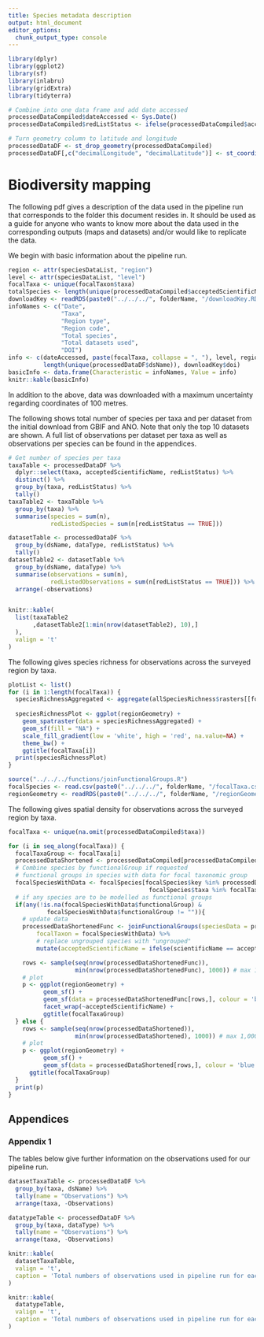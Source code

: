 ```yaml
---
title: Species metadata description
output: html_document
editor_options: 
  chunk_output_type: console
---
```


``` r
library(dplyr)
library(ggplot2)
library(sf)
library(inlabru)
library(gridExtra)
library(tidyterra)

# Combine into one data frame and add date accessed
processedDataCompiled$dateAccessed <- Sys.Date()
processedDataCompiled$redListStatus <- ifelse(processedDataCompiled$acceptedScientificName %in% redListSpecies$validSpecies, TRUE, FALSE)

# Turn geometry column to latitude and longitude
processedDataDF <- st_drop_geometry(processedDataCompiled)
processedDataDF[,c("decimalLongitude", "decimalLatitude")] <- st_coordinates(processedDataCompiled)

```

# Biodiversity mapping

The following pdf gives a description of the data used in the pipeline run that corresponds to the folder this document resides in.
It should be used as a guide for anyone who wants to know more about the data used in the corresponding outputs (maps and datasets)
and/or would like to replicate the data.

We begin with basic information about the pipeline run.


``` r

region <- attr(speciesDataList, "region")
level <- attr(speciesDataList, "level")
focalTaxa <- unique(focalTaxon$taxa)
totalSpecies <- length(unique(processedDataCompiled$acceptedScientificName))
downloadKey <- readRDS(paste0("../../../", folderName, "/downloadKey.RDS"))
infoNames <- c("Date",
               "Taxa",
               "Region type",
               "Region code",
               "Total species",
               "Total datasets used", 
               "DOI")
info <- c(dateAccessed, paste(focalTaxa, collapse = ", "), level, region, totalSpecies,
          length(unique(processedDataDF$dsName)), downloadKey$doi)
basicInfo <- data.frame(Characteristic = infoNames, Value = info)
knitr::kable(basicInfo)
```

In addition to the above, data was downloaded with a maximum uncertainty regarding coordinates of 100 metres.

The following shows total number of species per taxa and per dataset from the initial download from GBIF and ANO.
Note that only the top 10 datasets are shown. A full list of observations per dataset per taxa as well as observations per species can be found in the appendices.

``` r
# Get number of species per taxa
taxaTable <- processedDataDF %>%
  dplyr::select(taxa, acceptedScientificName, redListStatus) %>%
  distinct() %>%
  group_by(taxa, redListStatus) %>%
  tally()
taxaTable2 <- taxaTable %>%
  group_by(taxa) %>%
  summarise(species = sum(n),
            redListedSpecies = sum(n[redListStatus == TRUE]))

datasetTable <- processedDataDF %>%
  group_by(dsName, dataType, redListStatus) %>%
  tally()
datasetTable2 <- datasetTable %>%
  group_by(dsName, dataType) %>%
  summarise(observations = sum(n),
            redListedObservations = sum(n[redListStatus == TRUE])) %>%
  arrange(-observations)


knitr::kable(
  list(taxaTable2
       ,datasetTable2[1:min(nrow(datasetTable2), 10),]
  ), 
  valign = 't'
)

```

The following gives species richness for observations across the surveyed region by taxa.

``` r
plotList <- list()
for (i in 1:length(focalTaxa)) {
  speciesRichnessAggregated <- aggregate(allSpeciesRichness$rasters[[focalTaxa[i]]], fact = 4)
  
  speciesRichnessPlot <- ggplot(regionGeometry) +
    geom_spatraster(data = speciesRichnessAggregated) +
    geom_sf(fill = "NA") +
    scale_fill_gradient(low = 'white', high = 'red', na.value=NA) +
    theme_bw() +
    ggtitle(focalTaxa[i])
  print(speciesRichnessPlot)
}


```


\newpage

```r
source("../../../functions/joinFunctionalGroups.R")
focalSpecies <- read.csv(paste0("../../../", folderName, "/focalTaxa.csv"))
regionGeometry <- readRDS(paste0("../../../", folderName, "/regionGeometry.RDS"))
```

The following gives spatial density for observations across the surveyed region by taxa.
```r
focalTaxa <- unique(na.omit(processedDataCompiled$taxa)) 

for (i in seq_along(focalTaxa)) {
  focalTaxaGroup <- focalTaxa[i]
  processedDataShortened <- processedDataCompiled[processedDataCompiled$taxa == focalTaxaGroup,]
  # Combine species by functionalGroup if requested
  # functional groups in species with data for focal taxonomic group
  focalSpeciesWithData <- focalSpecies[focalSpecies$key %in% processedDataShortened$taxonKeyProject &  # species with data
                                        focalSpecies$taxa %in% focalTaxaGroup,]  # and of focal taxa (in case same species in different taxa)
  # if any species are to be modelled as functional groups
  if(any(!is.na(focalSpeciesWithData$functionalGroup) & 
           focalSpeciesWithData$functionalGroup != "")){
    # update data
    processedDataShortenedFunc <- joinFunctionalGroups(speciesData = processedDataShortened,
        focalTaxon = focalSpeciesWithData) %>%
        # replace ungrouped species with "ungrouped"
        mutate(acceptedScientificName = ifelse(scientificName == acceptedScientificName, "Ungrouped", acceptedScientificName))

    rows <- sample(seq(nrow(processedDataShortenedFunc)), 
                   min(nrow(processedDataShortenedFunc), 1000)) # max 1,000 data points
    # plot
    p <- ggplot(regionGeometry) +
          geom_sf() +
          geom_sf(data = processedDataShortenedFunc[rows,], colour = 'blue', size = 0.1) +
          facet_wrap(~acceptedScientificName) +
          ggtitle(focalTaxaGroup)
  } else {
    rows <- sample(seq(nrow(processedDataShortened)), 
                   min(nrow(processedDataShortened), 1000)) # max 1,000 data points
    # plot
    p <- ggplot(regionGeometry) +
          geom_sf() +
          geom_sf(data = processedDataShortened[rows,], colour = 'blue', size = 0.1) +
      ggtitle(focalTaxaGroup)
  }
  print(p)
}
```


\newpage

## Appendices

### Appendix 1

The tables below give further information on the observations used for our pipeline run.


``` r
datasetTaxaTable <- processedDataDF %>%
  group_by(taxa, dsName) %>%
  tally(name = "Observations") %>%
  arrange(taxa, -Observations)

datatypeTable <- processedDataDF %>%
  group_by(taxa, dataType) %>%
  tally(name = "Observations") %>%
  arrange(taxa, -Observations)

knitr::kable(
  datasetTaxaTable, 
  valign = 't',
  caption = 'Total numbers of observations used in pipeline run for each dataset by taxa.'
)

knitr::kable(
  datatypeTable, 
  valign = 't',
  caption = 'Total numbers of observations used in pipeline run for each data type by taxa.'
)

```
